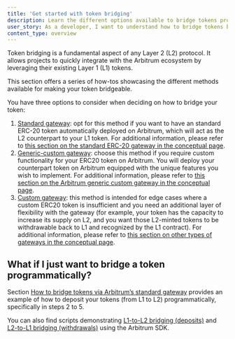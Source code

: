 ```yaml
---
title: 'Get started with token bridging'
description: Learn the different options available to bridge tokens programmatically
user_story: As a developer, I want to understand how to bridge tokens between Ethereum and Arbitrum.
content_type: overview
---
```



<PublicPreviewBannerPartial />

Token bridging is a fundamental aspect of any Layer 2 (L2) protocol. It allows projects to quickly integrate with the Arbitrum ecosystem by leveraging their existing Layer 1 (L1) tokens.

This section offers a series of how-tos showcasing the different methods available for making your token bridgeable.

You have three options to consider when deciding on how to bridge your token:

1. [Standard gateway](/build-decentralized-apps/token-bridging/bridge-tokens-programmatically/02-how-to-bridge-tokens-standard.mdx): opt for this method if you want to have an standard ERC-20 token automatically deployed on Arbitrum, which will act as the L2 counterpart to your L1 token. For additional information, please refer to [this section on the standard ERC-20 gateway in the conceptual page](/build-decentralized-apps/token-bridging/03-token-bridge-erc20.md#default-standard-bridging).
2. [Generic-custom gateway](/build-decentralized-apps/token-bridging/bridge-tokens-programmatically/03-how-to-bridge-tokens-generic-custom.mdx): choose this method if you require custom functionality for your ERC20 token on Arbitrum. You will deploy your counterpart token on Arbitrum equipped with the unique features you wish to implement. For additional information, please refer to [this section on the Arbitrum generic custom gateway in the conceptual page](/build-decentralized-apps/token-bridging/03-token-bridge-erc20.md#the-arbitrum-generic-custom-gateway).
3. [Custom gateway](/build-decentralized-apps/token-bridging/bridge-tokens-programmatically/04-how-to-bridge-tokens-custom-gateway.mdx): this method is intended for edge cases where a custom ERC20 token is insufficient and you need an additional layer of flexibility with the gateway (for example, your token has the capacity to increase its supply on L2, and you want those L2-minted tokens to be withdrawable back to L1 and recognized by the L1 contract). For additional information, please refer to [this section on other types of gateways in the conceptual page](/build-decentralized-apps/token-bridging/03-token-bridge-erc20.md#other-flavors-of-gateways).

## What if I just want to bridge a token programmatically?

Section [How to bridge tokens via Arbitrum’s standard gateway](/build-decentralized-apps/token-bridging/bridge-tokens-programmatically/02-how-to-bridge-tokens-standard.mdx) provides an example of how to deposit your tokens (from L1 to L2) programmatically, specifically in steps 2 to 5.

You can also find scripts demonstrating [L1-to-L2 bridging (deposits)](https://github.com/OffchainLabs/arbitrum-tutorials/tree/master/packages/token-deposit) and [L2-to-L1 bridging (withdrawals)](https://github.com/OffchainLabs/arbitrum-tutorials/tree/master/packages/token-withdraw) using the Arbitrum SDK.
